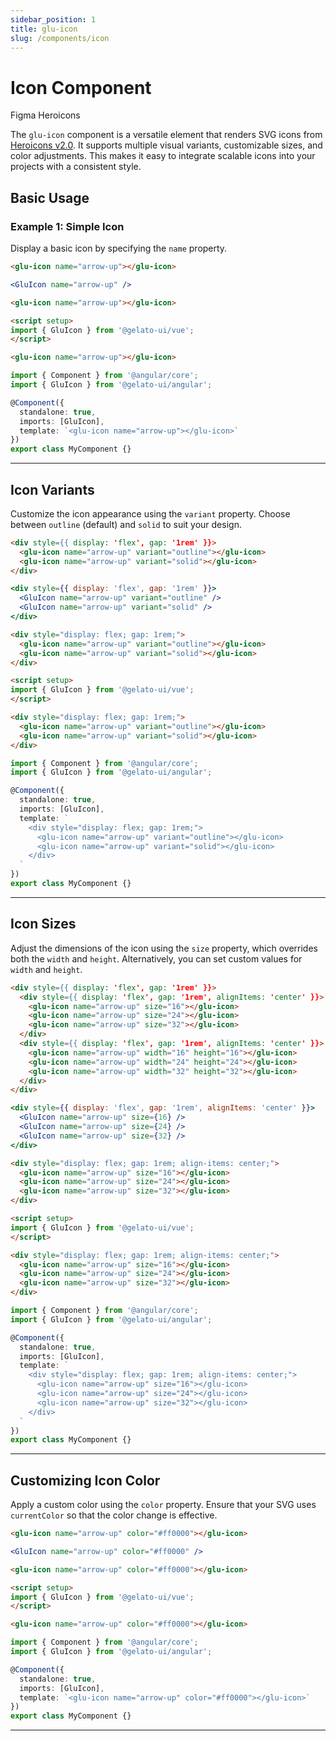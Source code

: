 ```yaml
---
sidebar_position: 1
title: glu-icon
slug: /components/icon
---
```


# Icon Component


<p style={{ display: 'flex', gap: '1rem', alignItems: 'center' }}>
  <glu-button target="_blank" rel="noopener noreferrer" href="https://www.figma.com/design/jSs4mJxj7dJbXsCE1IHtqt/GelatoUI-Design-System-(V-0.1.0)?node-id=161-6434&t=BXYhGjvxr3AQeYvd-0">Figma</glu-button>
  <glu-button target="_blank" rel="noopener noreferrer" href="https://heroicons.com/">Heroicons</glu-button>
</p>

The `glu-icon` component is a versatile element that renders SVG icons from [Heroicons v2.0](https://heroicons.com/). It supports multiple visual variants, customizable sizes, and color adjustments. This makes it easy to integrate scalable icons into your projects with a consistent style.

## Basic Usage

### Example 1: Simple Icon

Display a basic icon by specifying the `name` property.

<Tabs>
  <TabItem value="html" label="HTML">

  ```html live
  <glu-icon name="arrow-up"></glu-icon>
  ```

  </TabItem>
  <TabItem value="jsx" label="React">

  ```jsx live
  <GluIcon name="arrow-up" />
  ```

  </TabItem>
  <TabItem value="vue" label="Vue">

  ```html
  <glu-icon name="arrow-up"></glu-icon>

  <script setup>
  import { GluIcon } from '@gelato-ui/vue';
  </script>
  ```

  </TabItem>
  <TabItem value="angular" label="Angular">

  ```html
  <glu-icon name="arrow-up"></glu-icon>
  ```

  ```ts
  import { Component } from '@angular/core';
  import { GluIcon } from '@gelato-ui/angular';

  @Component({
    standalone: true,
    imports: [GluIcon],
    template: `<glu-icon name="arrow-up"></glu-icon>`
  })
  export class MyComponent {}
  ```

  </TabItem>
</Tabs>

---

## Icon Variants

Customize the icon appearance using the `variant` property. Choose between `outline` (default) and `solid` to suit your design.

<Tabs>
  <TabItem value="html" label="HTML">

  ```html live
  <div style={{ display: 'flex', gap: '1rem' }}>
    <glu-icon name="arrow-up" variant="outline"></glu-icon>
    <glu-icon name="arrow-up" variant="solid"></glu-icon>
  </div>
  ```

  </TabItem>
  <TabItem value="jsx" label="React">

  ```jsx live
  <div style={{ display: 'flex', gap: '1rem' }}>
    <GluIcon name="arrow-up" variant="outline" />
    <GluIcon name="arrow-up" variant="solid" />
  </div>
  ```

  </TabItem>
  <TabItem value="vue" label="Vue">

  ```html
  <div style="display: flex; gap: 1rem;">
    <glu-icon name="arrow-up" variant="outline"></glu-icon>
    <glu-icon name="arrow-up" variant="solid"></glu-icon>
  </div>

  <script setup>
  import { GluIcon } from '@gelato-ui/vue';
  </script>
  ```

  </TabItem>
  <TabItem value="angular" label="Angular">

  ```html
  <div style="display: flex; gap: 1rem;">
    <glu-icon name="arrow-up" variant="outline"></glu-icon>
    <glu-icon name="arrow-up" variant="solid"></glu-icon>
  </div>
  ```

  ```ts
  import { Component } from '@angular/core';
  import { GluIcon } from '@gelato-ui/angular';

  @Component({
    standalone: true,
    imports: [GluIcon],
    template: `
      <div style="display: flex; gap: 1rem;">
        <glu-icon name="arrow-up" variant="outline"></glu-icon>
        <glu-icon name="arrow-up" variant="solid"></glu-icon>
      </div>
    `
  })
  export class MyComponent {}
  ```

  </TabItem>
</Tabs>

---

## Icon Sizes

Adjust the dimensions of the icon using the `size` property, which overrides both the `width` and `height`. Alternatively, you can set custom values for `width` and `height`.

<Tabs>
  <TabItem value="html" label="HTML">

  ```html live
  <div style={{ display: 'flex', gap: '1rem' }}>
    <div style={{ display: 'flex', gap: '1rem', alignItems: 'center' }}>
      <glu-icon name="arrow-up" size="16"></glu-icon>
      <glu-icon name="arrow-up" size="24"></glu-icon>
      <glu-icon name="arrow-up" size="32"></glu-icon>
    </div>
    <div style={{ display: 'flex', gap: '1rem', alignItems: 'center' }}>
      <glu-icon name="arrow-up" width="16" height="16"></glu-icon>
      <glu-icon name="arrow-up" width="24" height="24"></glu-icon>
      <glu-icon name="arrow-up" width="32" height="32"></glu-icon>
    </div>
  </div>
  ```

  </TabItem>
  <TabItem value="jsx" label="React">

  ```jsx live
  <div style={{ display: 'flex', gap: '1rem', alignItems: 'center' }}>
    <GluIcon name="arrow-up" size={16} />
    <GluIcon name="arrow-up" size={24} />
    <GluIcon name="arrow-up" size={32} />
  </div>
  ```

  </TabItem>
  <TabItem value="vue" label="Vue">

  ```html
  <div style="display: flex; gap: 1rem; align-items: center;">
    <glu-icon name="arrow-up" size="16"></glu-icon>
    <glu-icon name="arrow-up" size="24"></glu-icon>
    <glu-icon name="arrow-up" size="32"></glu-icon>
  </div>

  <script setup>
  import { GluIcon } from '@gelato-ui/vue';
  </script>
  ```

  </TabItem>
  <TabItem value="angular" label="Angular">

  ```html
  <div style="display: flex; gap: 1rem; align-items: center;">
    <glu-icon name="arrow-up" size="16"></glu-icon>
    <glu-icon name="arrow-up" size="24"></glu-icon>
    <glu-icon name="arrow-up" size="32"></glu-icon>
  </div>
  ```

  ```ts
  import { Component } from '@angular/core';
  import { GluIcon } from '@gelato-ui/angular';

  @Component({
    standalone: true,
    imports: [GluIcon],
    template: `
      <div style="display: flex; gap: 1rem; align-items: center;">
        <glu-icon name="arrow-up" size="16"></glu-icon>
        <glu-icon name="arrow-up" size="24"></glu-icon>
        <glu-icon name="arrow-up" size="32"></glu-icon>
      </div>
    `
  })
  export class MyComponent {}
  ```

  </TabItem>
</Tabs>

---

## Customizing Icon Color

Apply a custom color using the `color` property. Ensure that your SVG uses `currentColor` so that the color change is effective.

<Tabs>
  <TabItem value="html" label="HTML">

  ```html live
  <glu-icon name="arrow-up" color="#ff0000"></glu-icon>
  ```

  </TabItem>
  <TabItem value="jsx" label="React">

  ```jsx live
  <GluIcon name="arrow-up" color="#ff0000" />
  ```

  </TabItem>
  <TabItem value="vue" label="Vue">

  ```html
  <glu-icon name="arrow-up" color="#ff0000"></glu-icon>

  <script setup>
  import { GluIcon } from '@gelato-ui/vue';
  </script>
  ```

  </TabItem>
  <TabItem value="angular" label="Angular">

  ```html
  <glu-icon name="arrow-up" color="#ff0000"></glu-icon>
  ```

  ```ts
  import { Component } from '@angular/core';
  import { GluIcon } from '@gelato-ui/angular';

  @Component({
    standalone: true,
    imports: [GluIcon],
    template: `<glu-icon name="arrow-up" color="#ff0000"></glu-icon>`
  })
  export class MyComponent {}
  ```

  </TabItem>
</Tabs>

---

<IconReadme />
